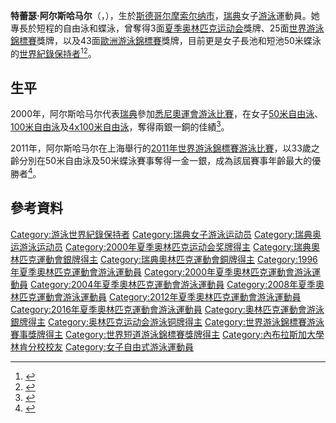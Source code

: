 {{noteTA|G1=Aquatics}}
{{Infobox Swimmer
| name = 特蕾瑟·阿尔斯哈马尔
| fullname = Malin Therese Alshammar
| image = Therese Alshammar 2013-01-08 001.jpg
| imagesize = 200px
| caption =
| nicknames =
| nationality = {{SWE}}
| strokes = [[自由泳|自由泳]]、[[蝶泳|蝶泳]]
| club = [[Täby_Sim|Täby Sim]]
| collegeteam =
| birth_date = {{birth date and age|1977|8|26}}<ref name=bio>{{Cite web |url=http://www.imdb.com/name/nm1728197/ |title=Therese Alshammar |access-date=2011-08-02 |archive-date=2021-04-13 |archive-url=https://web.archive.org/web/20210413004231/https://www.imdb.com/name/nm1728197/ |dead-url=no }}</ref>
| birth_place = {{SWE}}[[斯德哥尔摩|斯德哥尔摩]][[索尔纳市|索尔纳市]]
| height = {{height|m=1.79}}<ref name=bio/>
| weight = {{weight|kg=63}}<ref name=bio/>
| medaltemplates=
{{MedalSport|女子[[游泳|游泳]]<ref>[http://www.swimrankings.net/index.php?page=athleteDetail&athleteId=1541905 ALSHAMMAR, Therese Personal bests, Alltime] {{Wayback|url=http://www.swimrankings.net/index.php?page=athleteDetail&athleteId=1541905 |date=20200512043348 }}{{en}}</ref>}}
{{MedalCountry | {{SWE}} }}
{{MedalCompetition|[[奥林匹克运动会|奥林匹克运动会]]}}
{{MedalSilver | [[2000年夏季奥林匹克运动会|2000年 悉尼]] | [[2000年夏季奥林匹克運動會游泳比賽|50米自由泳]]}}
{{MedalSilver | [[2000年夏季奥林匹克运动会|2000年 悉尼]] | [[2000年夏季奥林匹克運動會游泳比賽|100米自由泳]]}}
{{MedalBronze | [[2000年夏季奥林匹克运动会|2000年 悉尼]] | [[2000年夏季奥林匹克運動會游泳比賽|4x100米自由泳]]}}
{{MedalCompetition|[[世界游泳錦標賽|世界游泳錦標賽]]}}
{{MedalGold|[[2007年世界游泳錦標賽|2007年 墨爾本]]<ref>{{cite web|url=http://www.fina.org/events/WC/Melbourne_2007/results/swimming.php |title=12th FINA World Championships |accessdate=2007-06-09 |archiveurl=https://web.archive.org/web/20070606111744/http://www.fina.org/events/WC/Melbourne_2007/results/swimming.php |archivedate=2007-06-06 |deadurl=yes }}{{en}}</ref>|50米蝶泳}}
{{MedalGold| [[2011年世界游泳錦標賽|2011年 上海]] | [[2011年世界游泳錦標賽游泳比賽|50米自由泳]]}}
{{MedalSilver|[[2001年世界游泳錦標賽|2001年 福岡]]|50米自由泳}}
{{MedalSilver|[[2001年世界游泳錦標賽|2001年 福岡]]|50米蝶泳}}
{{MedalSilver|[[2007年世界游泳錦標賽|2007年 墨爾本]]|50米自由泳}}
{{MedalSilver|[[2009年世界游泳錦標賽|2009年 羅馬]]|50米自由泳}}
{{MedalSilver|[[2011年世界游泳錦標賽|2011年 上海]]| [[2011年世界游泳錦標賽游泳比賽|50米蝶泳]]}}
{{MedalBronze|[[2005年世界游泳錦標賽|2005年 蒙特利爾]]<ref>{{cite web|url=http://www.fina.org/events/WC/Montreal_2005/results/sw.php |title=Montreal 2005 Results |accessdate=2007-06-09 |archiveurl=https://web.archive.org/web/20070128064425/http://www.fina.org/events/WC/Montreal_2005/results/sw.php |archivedate=2007-01-28 |deadurl=yes }}{{en}}</ref>|50米蝶泳}}
{{MedalCompetition|[[世界短池游泳錦標賽|世界短池游泳錦標賽]]}}
{{MedalGold| [[2000年世界短池游泳錦標賽|2000年 雅典]]<ref>{{cite web|url=http://www.fina.org/events/WC/Fukuoka_2001/site/wldswimchamps00_results.html |title=5th FINA World Swimming Championships |accessdate=2007-07-24 |archiveurl=https://web.archive.org/web/20071218160948/http://www.fina.org/events/WC/Fukuoka_2001/site/wldswimchamps00_results.html |archivedate=2007-12-18 |deadurl=yes }}{{en}}</ref> |50米自由泳}}
{{MedalGold| [[2000年世界短池游泳錦標賽|2000年 雅典]] |100米自由泳}}
{{MedalGold| [[2000年世界短池游泳錦標賽|2000年 雅典]] |4x100米自由泳}}
{{MedalGold| [[2000年世界短池游泳錦標賽|2000年 雅典]] |4x100米混合泳}}
{{MedalGold| [[2002年世界短池游泳錦標賽|2002年 莫斯科]]<ref>{{cite web |url=http://www.swimrankings.net/index.php?page=meetDetail&meetId=8866485 |title=2002 World Championships – Short Course Swim Rankings results |accessdate=2007-07-24 |archive-url=https://web.archive.org/web/20070908060623/http://www.swimrankings.net/index.php?page=meetDetail&meetId=8866485 |archive-date=2007-09-08 |dead-url=yes }}{{en}}</ref> |50米自由泳}}
{{MedalGold| [[2002年世界短池游泳錦標賽|2002年 莫斯科]] |100米自由泳}}
{{MedalGold| [[2002年世界短池游泳錦標賽|2002年 莫斯科]] |4x100米自由泳}}
{{MedalGold| [[2002年世界短池游泳錦標賽|2002年 莫斯科]] |4x100米混合泳}}
{{MedalGold|[[2006年世界短池游泳錦標賽|2006年 上海]]<ref>{{cite web|url=http://www.fina-shanghai2006.com/en/event/index.php?page=1 |title=8th FINA World Swimming Championships (25m) |accessdate=2007-06-10 |archiveurl=https://web.archive.org/web/20071008214835/http://www.fina-shanghai2006.com/en/event/index.php?page=1 |archivedate=2007-10-08 |deadurl=yes }}{{en}}</ref>|50米蝶泳}}
{{MedalGold|[[2010年世界短池游泳錦標賽|2010年 杜拜]]|50米蝶泳}}
{{MedalSilver| [[2004年世界短池游泳錦標賽|2004年 印第安納波利斯]]<ref>{{cite web|url=http://www.fina.org/events/SW/SWC(25m)/Indianapolis_2004/results/pdf/Results_2004_World_Short_Course_25m_Indianapolis.pdf |title=7th FINA World Championships – 25m Indianapolis 2004 |accessdate=2007-07-24 |archiveurl=https://web.archive.org/web/20070926041704/http://www.fina.org/events/SW/SWC%2825m%29/Indianapolis_2004/results/pdf/Results_2004_World_Short_Course_25m_Indianapolis.pdf |archivedate=2007-09-26 |deadurl=yes }}</ref> |4x100米自由泳}}
{{MedalSilver|[[2006年世界短池游泳錦標賽|2006年 上海]] |50米自由泳}}
{{MedalSilver|[[2010年世界短池游泳錦標賽|2010年 杜拜]]|100米蝶泳}}
{{MedalBronze|[[1997年世界短池游泳錦標賽|1997年 哥德堡]] |4x100米自由泳}}
{{MedalBronze|[[1999年世界短池游泳錦標賽|1999年 香港]] |4x100米混合泳}}
{{MedalBronze|[[2004年世界短池游泳錦標賽|2004年 印第安納波利斯]] |50米自由泳}}
{{MedalBronze|[[2006年世界短池游泳錦標賽|2006年 上海]] | 4x100米自由泳}}
{{MedalCompetition|[[歐洲游泳錦標賽|歐洲游泳錦標賽]]}}
{{MedalGold| [[1999年歐洲游泳錦標賽|1999年 伊斯坦堡]] | 4x100米混合泳}}
{{MedalGold| [[2000年歐洲游泳錦標賽|2000年 赫爾辛基]] | 50米自由泳}}
{{MedalGold| [[2000年歐洲游泳錦標賽|2000年 赫爾辛基]] | 100米自由泳}}
{{MedalGold| [[2000年歐洲游泳錦標賽|2000年 赫爾辛基]] | 4x100米自由泳}}
{{MedalGold| [[2000年歐洲游泳錦標賽|2000年 赫爾辛基]] | 4x100米混合泳}}
{{MedalGold| [[2002年歐洲游泳錦標賽|2002年 柏林]] | 50米自由泳}}
{{MedalGold| [[2004年歐洲游泳錦標賽|2004年 馬德里]] | 50米自由泳}}
{{MedalGold | [[2006年歐洲游泳錦標賽|2006年 布達佩斯]] | 50米蝶泳}}
{{MedalGold | [[2010年歐洲游泳錦標賽|2010年 布達佩斯]] | 50米蝶泳}}
{{MedalGold | [[2010年歐洲游泳錦標賽|2010年 布達佩斯]] | 50米自由泳}}
{{MedalSilver | [[1997年歐洲游泳錦標賽|1997年 西維爾]] | 4x100米自由泳}}
{{MedalSilver | [[1999年歐洲游泳錦標賽|1999年 伊斯坦堡]] | 50米自由泳}}
{{MedalSilver | [[1999年歐洲游泳錦標賽|1999年 伊斯坦堡]] | 4×100米自由泳}}
{{MedalSilver| [[2002年歐洲游泳錦標賽|2002年 柏林]] | 4×100米自由泳}}
{{MedalSilver| [[2002年歐洲游泳錦標賽|2002年 柏林]] | 4×100米混合泳}}
{{MedalSilver | [[2006年歐洲游泳錦標賽|2006年 布達佩斯]] | 50米自由泳}}
{{MedalSilver | [[2010年歐洲游泳錦標賽|2010年 布達佩斯]] | 4x100米混合泳}}
{{MedalBronze | [[1997年歐洲游泳錦標賽|1997年 西維爾]] | 50米自由泳}}
{{MedalBronze | [[2008年歐洲游泳錦標賽|2008年 埃因霍溫]] | 50米自由泳}}
{{MedalBronze|[[2010年歐洲游泳錦標賽|2010年 布達佩斯]]|4×100米自由泳}}
{{MedalBronze|[[2010年歐洲游泳錦標賽|2010年 布達佩斯]]|100米蝶泳}}
{{MedalCompetition | [[歐洲短池游泳錦標賽|歐洲短池游泳錦標賽]]}}
{{MedalGold| [[1999年歐洲短池游泳錦標賽|1999年 里斯本]] | 50米自由泳}}
{{MedalGold| [[1999年歐洲短池游泳錦標賽|1999年 里斯本]] | 100米自由泳}}
{{MedalGold| [[1999年歐洲短池游泳錦標賽|1999年 里斯本]] | 4x50米自由泳}}
{{MedalGold| [[1999年歐洲短池游泳錦標賽|1999年 里斯本]] | 4x50米混合泳}}
{{MedalGold| [[2000年歐洲短池游泳錦標賽|2000年 華倫西亞]] | 50米自由泳}}
{{MedalGold| [[2000年歐洲短池游泳錦標賽|2000年 華倫西亞]] | 100米自由泳}}
{{MedalGold| [[2000年歐洲短池游泳錦標賽|2000年 華倫西亞]] | 4x50米自由泳}}
{{MedalGold| [[2000年歐洲短池游泳錦標賽|2000年 華倫西亞]] | 4x50米混合泳}}
{{MedalGold | [[2001年歐洲短池游泳錦標賽|2001年 安特衛普]] | 50米蝶泳}}
{{MedalGold| [[2001年歐洲短池游泳錦標賽|2001年 安特衛普]] | 4x50米自由泳}}
{{MedalGold| [[2001年歐洲短池游泳錦標賽|2001年 安特衛普]] | 4x50米混合泳}}
{{MedalGold| [[2002年歐洲短池游泳錦標賽|2002年 里薩]] | 4x50米自由泳}}
{{MedalGold| [[2002年歐洲短池游泳錦標賽|2002年 里薩]] | 4x50米混合泳}}
{{MedalGold | [[2006年歐洲短池游泳錦標賽|2006年 赫爾辛基]] | 50米蝶泳}}
{{MedalGold| [[2006年歐洲短池游泳錦標賽|2006年 赫爾辛基]] | 4x50米自由泳}}
{{MedalSilver| [[1998年歐洲短池游泳錦標賽|1998年 謝菲爾德]] | 50米背泳}}
{{MedalSilver| [[1998年歐洲短池游泳錦標賽|1998年 謝菲爾德]] | 4x50米混合泳}}
{{MedalSilver| [[2001年歐洲短池游泳錦標賽|2001年 安特衛普]] | 50米自由泳}}
{{MedalSilver| [[2005年歐洲短池游泳錦標賽|2005年 第里雅斯特]] | 4x50米自由泳}}
{{MedalSilver| [[2006年歐洲短池游泳錦標賽|2006年赫爾辛基]] | 50米自由泳}}
{{MedalSilver| [[2006年歐洲短池游泳錦標賽|2006年赫爾辛基]] | 4x50米混合泳}}
{{MedalBronze| [[2005年歐洲短池游泳錦標賽|2005年 第里雅斯特]] | 4x50米混合泳}}
}}
'''特蕾瑟·阿尔斯哈马尔'''（{{lang-sv|Therese Alshammar}}，{{bd|1977年|8月26日}}），生於[[斯德哥尔摩|斯德哥尔摩]][[索尔纳市|索尔纳市]]，[[瑞典|瑞典]]女子[[游泳|游泳]]運動員。她專長於短程的自由泳和蝶泳，曾奪得3面[[夏季奥林匹克运动会|夏季奥林匹克运动会]]獎牌、25面[[世界游泳錦標賽|世界游泳錦標賽]]獎牌，以及43面[[歐洲游泳錦標賽|歐洲游泳錦標賽]]獎牌，目前更是女子長池和短池50米蝶泳的[[游泳世界纪录列表|世界紀錄保持者]]<ref name="Rome Results Book">{{cite web|title=13th FINA World Championships, Rome (ITA): Full Results Book: Records Broken By Event |url=http://www.omegatiming.com/swimming/racearchives/2009/Roma2009/Book_All_Results.pdf |publisher=Omega Timing |date=2009-07-30 |accessdate=2009-11-11 |page=245 |deadurl=yes |archiveurl=https://web.archive.org/web/20110715001834/http://omegatiming.com/swimming/racearchives/2009/Roma2009/Book_All_Results.pdf |archivedate=2011-07-15 }}{{en}}</ref><ref name="SwimNews 7324">{{cite web |url=http://www.swimnews.com/news/view/7324 |title=World Cup Farce Ends With 3 More 'WRs' |first=Craig |last=Lord |publisher=SwimNews.com |date=2009-11-22 |accessdate=2009-11-22 |archive-date=2019-05-03 |archive-url=https://web.archive.org/web/20190503231903/http://www.swimnews.com/news/view/7324 |dead-url=no }}{{en}}</ref>。

== 生平 ==
2000年，阿尔斯哈马尔代表[[2000年夏季奥林匹克运动会瑞典代表团|瑞典]]參加[[2000年夏季奥林匹克运动会|悉尼奧運會]][[2000年夏季奧林匹克運動會游泳比賽|游泳比賽]]，在女子[[2000年夏季奥林匹克运动会游泳比赛－女子50米自由泳|50米自由泳]]、[[2000年夏季奥林匹克运动会游泳比赛－女子100米自由泳|100米自由泳]]及[[2000年夏季奥林匹克运动会游泳比赛_-_女子4_×_100米自由泳接力|4x100米自由泳]]，奪得兩銀一銅的佳績<ref>{{cite web |url=http://static.espn.go.com/oly/summer00/swimming/index.html |title=ESPN Sydney Swimming |accessdate=2009-03-14 |archive-date=2014-09-07 |archive-url=https://web.archive.org/web/20140907122904/http://static.espn.go.com/oly/summer00/swimming/index.html |dead-url=yes }}{{en}}</ref>。

2011年，阿尔斯哈马尔在上海舉行的[[2011年世界游泳錦標賽|2011年世界游泳錦標賽]][[2011年世界游泳錦標賽游泳比賽|游泳比賽]]，以33歲之齡分別在50米自由泳及50米蝶泳賽事奪得一金一銀，成為該屆賽事年齡最大的優勝者<ref>{{cite news|title=瑞典34岁老将50米自由泳折桂|url=http://sports.sina.com.cn/o/2011-07-31/19325683588.shtml|newspaper=《新浪体育》|date=2011-07-31|accessdate=2011-08-02|archive-date=2020-05-12|archive-url=https://web.archive.org/web/20200512043423/http://sports.sina.com.cn/o/2011-07-31/19325683588.shtml|dead-url=no}}</ref>。

==參考資料==
{{reflist|2}}

{{Authority control}}
{{DEFAULTSORT:Alshammar, Therese}}
[[Category:游泳世界紀錄保持者|Category:游泳世界紀錄保持者]]
[[Category:瑞典女子游泳运动员|Category:瑞典女子游泳运动员]]
[[Category:瑞典奥运游泳运动员|Category:瑞典奥运游泳运动员]]
[[Category:2000年夏季奥林匹克运动会奖牌得主|Category:2000年夏季奥林匹克运动会奖牌得主]]
[[Category:瑞典奧林匹克運動會銀牌得主|Category:瑞典奧林匹克運動會銀牌得主]]
[[Category:瑞典奧林匹克運動會銅牌得主|Category:瑞典奧林匹克運動會銅牌得主]]
[[Category:1996年夏季奧林匹克運動會游泳運動員|Category:1996年夏季奧林匹克運動會游泳運動員]]
[[Category:2000年夏季奧林匹克運動會游泳運動員|Category:2000年夏季奧林匹克運動會游泳運動員]]
[[Category:2004年夏季奧林匹克運動會游泳運動員|Category:2004年夏季奧林匹克運動會游泳運動員]]
[[Category:2008年夏季奧林匹克運動會游泳運動員|Category:2008年夏季奧林匹克運動會游泳運動員]]
[[Category:2012年夏季奧林匹克運動會游泳運動員|Category:2012年夏季奧林匹克運動會游泳運動員]]
[[Category:2016年夏季奧林匹克運動會游泳運動員|Category:2016年夏季奧林匹克運動會游泳運動員]]
[[Category:奧林匹克運動會游泳銀牌得主|Category:奧林匹克運動會游泳銀牌得主]]
[[Category:奥林匹克运动会游泳铜牌得主|Category:奥林匹克运动会游泳铜牌得主]]
[[Category:世界游泳錦標賽游泳賽事獎牌得主|Category:世界游泳錦標賽游泳賽事獎牌得主]]
[[Category:世界短道游泳錦標賽獎牌得主|Category:世界短道游泳錦標賽獎牌得主]]
[[Category:內布拉斯加大學林肯分校校友|Category:內布拉斯加大學林肯分校校友]]
[[Category:女子自由式游泳運動員|Category:女子自由式游泳運動員]]